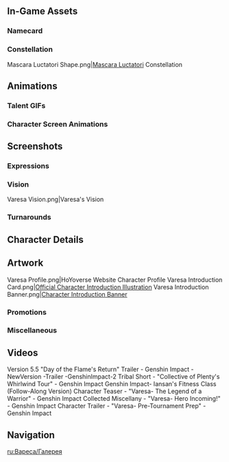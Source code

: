 {{CharacterTabs}}
{{TOC Limit}}

==In-Game Assets==
{{Assets}}

===Namecard===
{{Assets/Namecard|Powerhouse|Varesa}}

===Constellation===
<gallery>Mascara Luctatori Shape.png|[[Mascara Luctatori]] Constellation</gallery>

==Animations==
===Talent GIFs===
{{Talent Previews by Character|Varesa}}

===Character Screen Animations===
{{Preview/CharacterAnimations}}

==Screenshots==
===Expressions===
{{Character Expression|Varesa|Default||}}

===Vision===
<gallery>Varesa Vision.png|Varesa's Vision</gallery>

===Turnarounds===
{{Turnarounds}}

==Character Details==
{{Files by Character Gallery|Character Details|character=Varesa}}

==Artwork==
<gallery>
Varesa Profile.png|HoYoverse Website Character Profile
Varesa Introduction Card.png|[https://x.com/GenshinImpact/status/1891427368902042088 Official Character Introduction Illustration]
Varesa Introduction Banner.png|[https://www.hoyolab.com/article/36178015 Character Introduction Banner]
</gallery>
<!--
===Birthdays===
{{Files by Character Gallery|Varesa Birthday Artwork|character = Varesa|not1=Character Shorts|not2=Taking Pictures and Recounting Good Times Images}}

;Character Shorts
{{Files by Character Gallery|Varesa Birthday Artwork|character = Varesa|not1=Character Birthday Artwork|not2=Taking Pictures and Recounting Good Times Images}}

;Taking Pictures and Recounting Good Times
{{Main|Taking Pictures and Recounting Good Times/Story/Varesa}}
{{Files by Character Gallery|Varesa Birthday Artwork|character = Varesa|not1=Character Shorts|not2=Character Birthday Artwork}}

===Holidays===
{{Files by Character Gallery|Holiday Artwork}}
-->
===Promotions===
{{Files by Character Gallery|Promotional Artwork}}
<!--
===Social Media===
{{Files by Character Gallery|Social Media Celebration}}
-->
===Miscellaneous===
{{Files by Character Gallery|Miscellaneous Artwork}}
<!--
==Event Artwork==
===EventName===
{{Main|EventName}}
<gallery>

</gallery>

==Comics==
===Genshin Impact Preview Manga===
<gallery>

</gallery>

===4-Panel Comics===
<gallery>

</gallery>

===Character Shorts===
{{Files by Character Gallery|Character Shorts|character = Varesa|not1=Varesa Birthday Artwork}}

==Stickers==
===Paimon's Paintings===
{{Paimon's Paintings Images|Varesa|nochar=1|nopplink=1}}

===Special Program Chibis===
{{Files by Character Gallery|Special Program Chibis}}
-->

==Videos==
<!-- Keep videos in chronological order. -->
<gallery>
Version 5.5 "Day of the Flame's Return" Trailer - Genshin Impact -NewVersion -Trailer -GenshinImpact-2
Tribal Short - "Collective of Plenty's Whirlwind Tour" - Genshin Impact
Genshin Impact- Iansan's Fitness Class (Follow-Along Version)
Character Teaser - "Varesa- The Legend of a Warrior" - Genshin Impact
Collected Miscellany - "Varesa- Hero Incoming!" - Genshin Impact
Character Trailer - "Varesa- Pre-Tournament Prep" - Genshin Impact
</gallery>
<!--
===Cameos===
<gallery>

</gallery>
--><!--
==References==
{{Reflist}}
-->

==Navigation==
{{Character Navbox|Gallery}}

[[ru:Вареса/Галерея]]